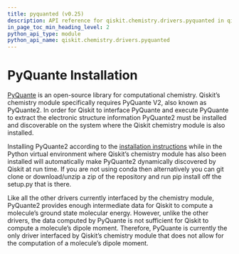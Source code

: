 ```yaml
---
title: pyquanted (v0.25)
description: API reference for qiskit.chemistry.drivers.pyquanted in qiskit v0.25
in_page_toc_min_heading_level: 2
python_api_type: module
python_api_name: qiskit.chemistry.drivers.pyquanted
---
```


<span id="module-qiskit.chemistry.drivers.pyquanted" />

<span id="qiskit-chemistry-drivers-pyquanted" />

# PyQuante Installation

[PyQuante](https://github.com/rpmuller/pyquante2/) is an open-source library for computational chemistry. Qiskit’s chemistry module specifically requires PyQuante V2, also known as PyQuante2. In order for Qiskit to interface PyQuante and execute PyQuante to extract the electronic structure information PyQuante2 must be installed and discoverable on the system where the Qiskit chemistry module is also installed.

Installing PyQuante2 according to the [installation instructions](https://github.com/rpmuller/pyquante2/blob/master/README.md) while in the Python virtual environment where Qiskit’s chemistry module has also been installed will automatically make PyQuante2 dynamically discovered by Qiskit at run time. If you are not using conda then alternatively you can git clone or download/unzip a zip of the repository and run pip install off the setup.py that is there.

<Admonition title="Note" type="note">
  Like all the other drivers currently interfaced by the chemistry module, PyQuante2 provides enough intermediate data for Qiskit to compute a molecule’s ground state molecular energy. However, unlike the other drivers, the data computed by PyQuante is not sufficient for Qiskit to compute a molecule’s dipole moment. Therefore, PyQuante is currently the only driver interfaced by Qiskit’s chemistry module that does not allow for the computation of a molecule’s dipole moment.
</Admonition>

